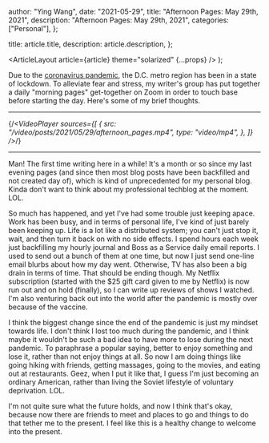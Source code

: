 
  author: "Ying Wang",
  date: "2021-05-29",
  title: "Afternoon Pages: May 29th, 2021",
  description: "Afternoon Pages: May 29th, 2021",
  categories: ["Personal"],
};

  title: article.title,
  description: article.description,
};

  <ArticleLayout article={article} theme="solarized" {...props} />
);

Due to the [coronavirus
pandemic](https://en.wikipedia.org/wiki/2019-20_coronavirus_pandemic), the D.C.
metro region has been in a state of lockdown. To alleviate fear and stress, my
writer's group has put together a daily "morning pages" get-together on Zoom in
order to touch base before starting the day. Here's some of my brief thoughts.

---

{/_<VideoPlayer
sources={[
{
src: "/video/posts/2021/05/29/afternoon_pages.mp4",
type: "video/mp4",
},
]}
/>_/}

---

Man! The first time writing here in a while! It's a month or so since my last
evening pages (and since then most blog posts have been backfilled and not
created day of), which is kind of unprecedented for my personal blog. Kinda
don't want to think about my professional techblog at the moment. LOL.

So much has happened, and yet I've had some trouble just keeping apace. Work has
been busy, and in terms of personal life, I've kind of just barely been keeping
up. Life is a lot like a distributed system; you can't just stop it, wait, and
then turn it back on with no side effects. I spend hours each week just
backfilling my hourly journal and Boss as a Service daily email reports. I used
to send out a bunch of them at one time, but now I just send one-line email
blurbs about how my day went. Otherwise, TV has also been a big drain in terms
of time. That should be ending though. My Netflix subscription (started with the
$25 gift card given to me by Netflix) is now run out and on hold (finally), so I
can write up reviews of shows I watched. I'm also venturing back out into the
world after the pandemic is mostly over because of the vaccine.

I think the biggest change since the end of the pandemic is just my mindset
towards life. I don't think I lost too much during the pandemic, and I think
maybe it wouldn't be such a bad idea to have more to lose during the next
pandemic. To paraphrase a popular saying, better to enjoy something and lose it,
rather than not enjoy things at all. So now I am doing things like going hiking
with friends, getting massages, going to the movies, and eating out at
restaurants. Geez, when I put it like that, I guess I'm just becoming an
ordinary American, rather than living the Soviet lifestyle of voluntary
deprivation. LOL.

I'm not quite sure what the future holds, and now I think that's okay, because
now there are friends to meet and places to go and things to do that tether me
to the present. I feel like this is a healthy change to welcome into the
present.
